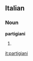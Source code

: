 ==Italian==

===Noun===
'''partigiani''' {{m}}

# {{plural of|[[partigiano]]|lang=it}}

[[it:partigiani]]